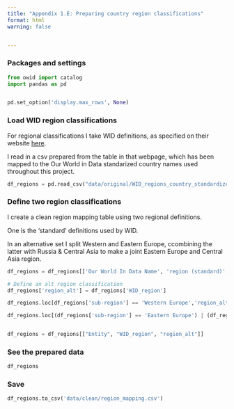 ```yaml
---
title: "Appendix 1.E: Preparing country region classifications"
format: html
warning: false


---
```




::: {.callout-note collapse="true" appearance="minimal"}
### Packages and settings
```python
from owid import catalog
import pandas as pd


pd.set_option('display.max_rows', None)
```
:::

::: {.callout-note collapse="true" appearance="minimal"}
### Load WID region classifications

For regional classifications I take WID definitions, as specified on their website [here](https://wid.world/codes-dictionary/#country-code).

I read in a csv prepared from the table in that webpage, which has been mapped to the Our World in Data standarized country names used throughout this project.

```python

df_regions = pd.read_csv("data/original/WID_regions_country_standardized.csv")

```

:::

::: {.callout-note collapse="true" appearance="minimal"}
### Define two region classifications

I create a clean region mapping table using two regional definitions.

One is the 'standard' definitions used by WID. 

In an alternative set I split Western and Eastern Europe, ccombining the latter with Russia & Central Asia to make a joint Eastern Europe and Central Asia region. 

```python

df_regions = df_regions[['Our World In Data Name', 'region (standard)', 'sub-region']].rename(columns={'Our World In Data Name': 'Entity', 'region (standard)': 'WID_region'})

# Define an alt region classification
df_regions['region_alt'] = df_regions['WID_region']

df_regions.loc[df_regions['sub-region'] == 'Western Europe','region_alt'] = 'Western Europe'

df_regions.loc[(df_regions['sub-region'] == 'Eastern Europe') | (df_regions['WID_region'] == 'Russia & Central Asia'),'region_alt'] = 'Eastern Europe & Central Asia'


df_regions = df_regions[["Entity", "WID_region", "region_alt"]]

```
:::

::: {.callout-note collapse="true" appearance="minimal"}
### See the prepared data

```python
df_regions
```

:::

::: {.callout-note collapse="true" appearance="minimal"}
### Save
```python
df_regions.to_csv('data/clean/region_mapping.csv')

```

:::
